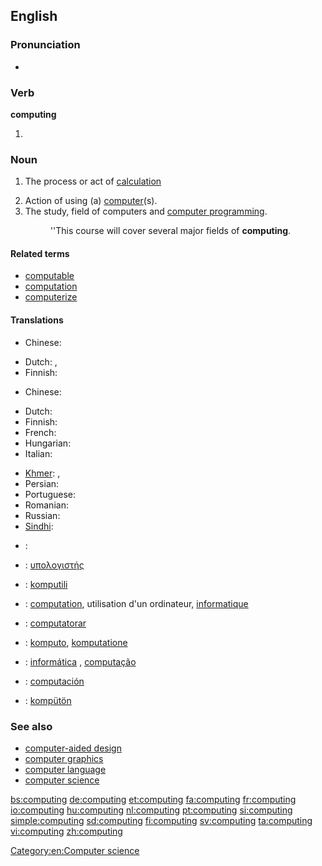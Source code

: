 {{wikipedia}}
==English==

===Pronunciation===
* {{audio|en-us-computing.ogg|Audio (US)}}

===Verb===
'''computing'''

# {{present participle of|compute}}

===Noun===
{{en-noun|-}}

# {{literally}} The process or act of [[calculation]]
# Action of using (a) [[computer]](s).
# The study, field of computers and [[computer programming]].
#: ''This course will cover several major fields of '''computing'''.

====Related terms====
* [[computable]]
* [[computation]]
* [[computerize]]

====Translations====
{{trans-see|calculation}}

{{trans-top|action of using a computer}}
* Chinese:
*: {{trreq|zh}}
{{trans-mid}}
* Dutch: {{t+|nl|computeren}}, {{t|nl|computergebruik|n}}
* Finnish: {{t-|fi|tietojenkäsittely}}
{{trans-bottom}}

{{trans-top|the study, field of computers and computer programming}}
* Chinese:
*: {{trreq|zh}}
* Dutch: {{t+|nl|informatica}}
* Finnish: {{t+|fi|tietojenkäsittelytiede}}
* French: {{t+|fr|informatique|f}}
* Hungarian: {{t-|hu|számítástechnika}}
* Italian: {{t|it|informatica|f}}
{{trans-mid}}
* [[Khmer]]: {{t|km|កុំព្យូទ័រវិទ្យា|tr=kompyuutoa vityie|sc=Khmr}}, {{t|km|គណិតូបករណ៍វិទ្យា|tr=kak net tob kor vit tyea|sc=Khmr}}
* Persian: {{t-|fa|انفورماتیک|tr=anformâtik}}
* Portuguese: {{t|pt|Informática}}
* Romanian: {{t|ro|informatică|f}}
* Russian: {{t|ru|информатика|f|tr=informátika|sc=Cyrl}}
* [[Sindhi]]: {{t|sd|ڳڻپيوڀياس|tr=ganpyubhiyaas|sc=sd-Arab}}
{{trans-bottom}}

{{checktrans-top}}
* {{ttbc|sh}}: {{t+|hr|računarstvo|n}}
* {{ttbc|el}}: [[υπολογιστής]]
* {{ttbc|eo}}: [[komputili]]
* {{ttbc|fr}}: [[computation]], utilisation d'un ordinateur, [[informatique]]
* {{ttbc|ia}}: [[computatorar]]
* {{ttbc|nov}}: [[komputo]], [[komputatione]]
* {{ttbc|pt}}: [[informática]] {{f}}, [[computação]] {{f}}
* {{ttbc|es}}: [[computación]]
* {{ttbc|vo}}: [[kompütön]]
{{trans-bottom}}

===See also===
* [[computer-aided design]]
* [[computer graphics]]
* [[computer language]]
* [[computer science]]

[[Category:en:Computer science]]

[[bs:computing]]
[[de:computing]]
[[et:computing]]
[[fa:computing]]
[[fr:computing]]
[[io:computing]]
[[hu:computing]]
[[nl:computing]]
[[pt:computing]]
[[si:computing]]
[[simple:computing]]
[[sd:computing]]
[[fi:computing]]
[[sv:computing]]
[[ta:computing]]
[[vi:computing]]
[[zh:computing]]